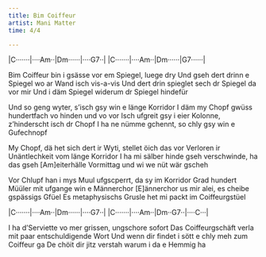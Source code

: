 ```yaml
---
title: Bim Coiffeur
artist: Mani Matter
time: 4/4

---
```



:::{.song-grid}
|C·······|····Am··|Dm······|····G7··|
|C·······|····Am··|Dm······|G7······|
:::

Bim Coiffeur bin i gsässe vor em Spiegel, luege dry
Und gseh dert drinn e Spiegel wo ar Wand isch vis-a-vis
Und dert drin spieglet sech dr Spiegel da vor mir
Und i däm Spiegel widerum dr Spiegel hindefür

Und so geng wyter, s'isch gsy win e länge Korridor
I däm my Chopf gwüss hundertfach vo hinden und vo vor
Isch ufgreit gsy i eier Kolonne, z'hinderscht isch dr Chopf
I ha ne nümme gchennt, so chly gsy win e Gufechnopf

My Chopf, dä het sich dert ir Wyti, stellet öich das vor
Verloren ir Unäntlechkeit vom länge Korridor
I ha mi sälber hinde gseh verschwinde, ha das gseh
[Am]eiterhälle Vormittag und wi we nüt wär gscheh

Vor Chlupf han i mys Muul ufgscperrt, da sy im Korridor
Grad hundert Müüler mit ufgange win e Männerchor
[E]ännerchor us mir alei, es cheibe gspässigs Gfüel
Es metaphysischs Grusle het mi packt im Coiffeurgstüel

<!-- Abschluss -->
:::{.song-grid}
|C·······|····Am··|Dm······|····G7··|
|C·······|····Am··|Dm··G7··|····C···| 
:::

I ha d'Serviette vo mer grissen, ungschore sofort
Das Coiffeurgschäft verla mit paar entschuldigende Wort
Und wenn dir findet i sött e chly meh zum Coiffeur ga
De chöit dir jitz verstah warum i da e Hemmig ha



